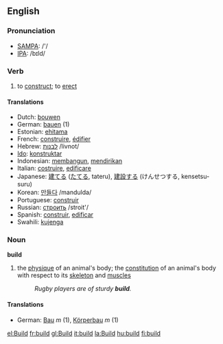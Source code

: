 ==English==

=== Pronunciation ===
*[[w:SAMPA|SAMPA]]: /'/
*[[w:IPA|IPA]]: /bɪld/

=== Verb ===
{{irregverb|build|[[builds]]|[[built]]|[[built]]|[[building]]}}
# to [[construct]]; to [[erect]]

==== Translations ====
*Dutch: [[bouwen]]
*German: [[bauen]] (1)
*Estonian: [[ehitama]]
*French: [[construire]], [[édifier]]
*Hebrew: [[לבנות|לבנות]] /livnot/
*[[Ido]]: [[konstruktar]]
*Indonesian: [[bangun|membangun]], [[diri|mendirikan]]
*Italian: [[costruire]], [[edificare]]
*Japanese: [[建てる]] ([[たてる]], tateru), [[建設]]する (けんせつする, kensetsu-suru)
*Korean: [[만들다]] /mandulda/
*Portuguese: [[construir]]
*Russian: [[строить]] /stroit'/
*Spanish: [[construir]], [[edificar]]
*Swahili: [[kujenga]]

===Noun===
'''build'''
# the [[physique]] of an animal's body; the [[constitution]] of an animal's body with respect to its [[skeleton]] and [[muscle]]s
#:''Rugby players are of sturdy '''build'''.''

====Translations====
*German: [[Bau]] ''m'' (1), [[Körperbau]] ''m'' (1)
[[el:Build]]
[[fr:build]]
[[gl:Build]]
[[it:build]]
[[la:Build]]
[[hu:build]]
[[fi:build]]